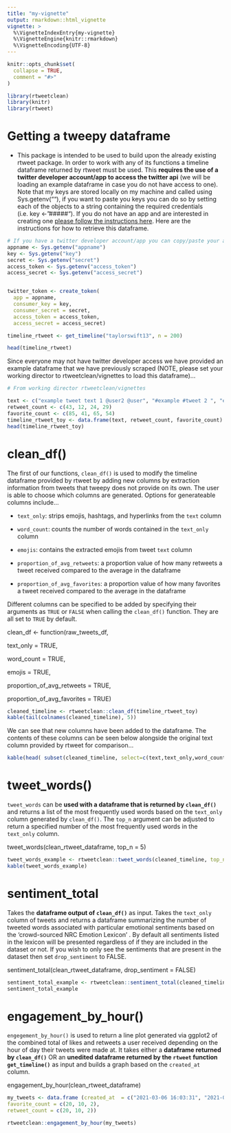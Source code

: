 ```yaml
---
title: "my-vignette"
output: rmarkdown::html_vignette
vignette: >
  %\VignetteIndexEntry{my-vignette}
  %\VignetteEngine{knitr::rmarkdown}
  %\VignetteEncoding{UTF-8}
---
```


```r
knitr::opts_chunk$set(
  collapse = TRUE,
  comment = "#>"
)
```

```r
library(rtweetclean)
library(knitr)
library(rtweet)
```

# Getting a tweepy dataframe

-   This package is intended to be used to build upon the already existing rtweet package. In order to work with any of its functions a timeline dataframe returned by rtweet must be used. This **requires the use of a twitter developer account/app to access the twitter api** (we will be loading an example dataframe in case you do not have access to one). Note that my keys are stored locally on my machine and called using Sys.getenv(""), if you want to paste you keys you can do so by setting each of the objects to a string containing the required credentials (i.e. key \<- "\#\#\#\#\#"). If you do not have an app and are interested in creating one [please follow the instructions here](https://cran.r-project.org/web/packages/rtweet/vignettes/auth.html). Here are the instructions for how to retrieve this dataframe.

```r
# If you have a twitter developer account/app you can copy/paste your access information in place of my Sys.getenv("") functions
appname <- Sys.getenv("appname")
key <- Sys.getenv("key")
secret <- Sys.getenv("secret")
access_token <- Sys.getenv("access_token")
access_secret <- Sys.getenv("access_secret")


twitter_token <- create_token(
  app = appname,
  consumer_key = key,
  consumer_secret = secret,
  access_token = access_token,
  access_secret = access_secret)

timeline_rtweet <- get_timeline("taylorswift13", n = 200)

head(timeline_rtweet)
```

Since everyone may not have twitter developer access we have provided an example dataframe that we have previously scraped (NOTE, please set your working director to rtweetclean/vignettes to load this dataframe)...

```r
# From working director rtweetclean/vignettes

text <- c("example tweet text 1 @user2 @user", "#example #tweet 2 ", "example tweet 3 https://t.co/G4ziCaPond", "example tweet 4")
retweet_count <- c(43, 12, 24, 29)
favorite_count <- c(85, 41, 65, 54)
timeline_rtweet_toy <- data.frame(text, retweet_count, favorite_count)
head(timeline_rtweet_toy)
```

# clean\_df()

The first of our functions, `clean_df()` is used to modify the timeline dataframe provided by rtweet by adding new columns by extraction information from tweets that tweepy does not provide on its own. The user is able to choose which columns are generated. Options for generateable columns include...

-   `text_only`: strips emojis, hashtags, and hyperlinks from the `text` column

-   `word_count`: counts the number of words contained in the `text_only` column

-   `emojis`: contains the extracted emojis from tweet `text` column

-   `proportion_of_avg_retweets`: a proportion value of how many retweets a tweet received compared to the average in the dataframe

-   `proportion_of_avg_favorites`: a proportion value of how many favorites a tweet received compared to the average in the dataframe

Different columns can be specified to be added by specifying their arguments as `TRUE` or `FALSE` when calling the `clean_df()` function. They are all set to `TRUE` by default.

clean\_df \<- function(raw\_tweets\_df,

text\_only = TRUE,

word\_count = TRUE,

emojis = TRUE,

proportion\_of\_avg\_retweets = TRUE,

proportion\_of\_avg\_favorites = TRUE)

```r
cleaned_timeline <- rtweetclean::clean_df(timeline_rtweet_toy)
kable(tail(colnames(cleaned_timeline), 5))
```

We can see that new columns have been added to the dataframe. The contents of these columns can be seen below alongside the original text column provided by rtweet for comparison...

```r
kable(head( subset(cleaned_timeline, select=c(text,text_only,word_count,emojis, prptn_rts_vs_avg, prptn_favorites_vs_avg)),5))
```

# tweet\_words()

`tweet_words` can be **used with a dataframe that is returned by `clean_df()`** and returns a list of the most frequently used words based on the `text_only` column generated by `clean_df()`. The `top_n` argument can be adjusted to return a specified number of the most frequently used words in the `text_only` column.

tweet\_words(clean\_rtweet\_dataframe, top\_n = 5)

```r
tweet_words_example <- rtweetclean::tweet_words(cleaned_timeline, top_n=5)
kable(tweet_words_example)
```

# sentiment\_total

Takes the **dataframe output of `clean_df()`** as input. Takes the `text_only` column of tweets and returns a dataframe summarizing the number of tweeted words associated with particular emotional sentiments based on the 'crowd-sourced NRC Emotion Lexicon' . By default all sentiments listed in the lexicon will be presented regardless of if they are included in the dataset or not. If you wish to only see the sentiments that are present in the dataset then set `drop_sentiment` to FALSE.

sentiment\_total(clean\_rtweet\_dataframe, drop\_sentiment = FALSE)

```r
sentiment_total_example <- rtweetclean::sentiment_total(cleaned_timeline, drop_sentiment = FALSE)
sentiment_total_example
```

# engagement\_by\_hour()

`engegement_by_hour()` is used to return a line plot generated via ggplot2 of the combined total of likes and retweets a user received depending on the hour of day their tweets were made at. It takes either a **dataframe returned by `clean_df()`** OR an **unedited dataframe returned by the `rtweet` function `get_timeline()`** as input and builds a graph based on the `created_at` column.

engagement\_by\_hour(clean\_rtweet\_dataframe)

```r
my_tweets <- data.frame (created_at  = c("2021-03-06 16:03:31", "2021-03-05 21:57:47", '2021-03-05 05:50:50'),
favorite_count = c(20, 10, 2),
retweet_count = c(20, 10, 2))

rtweetclean::engagement_by_hour(my_tweets)
```
